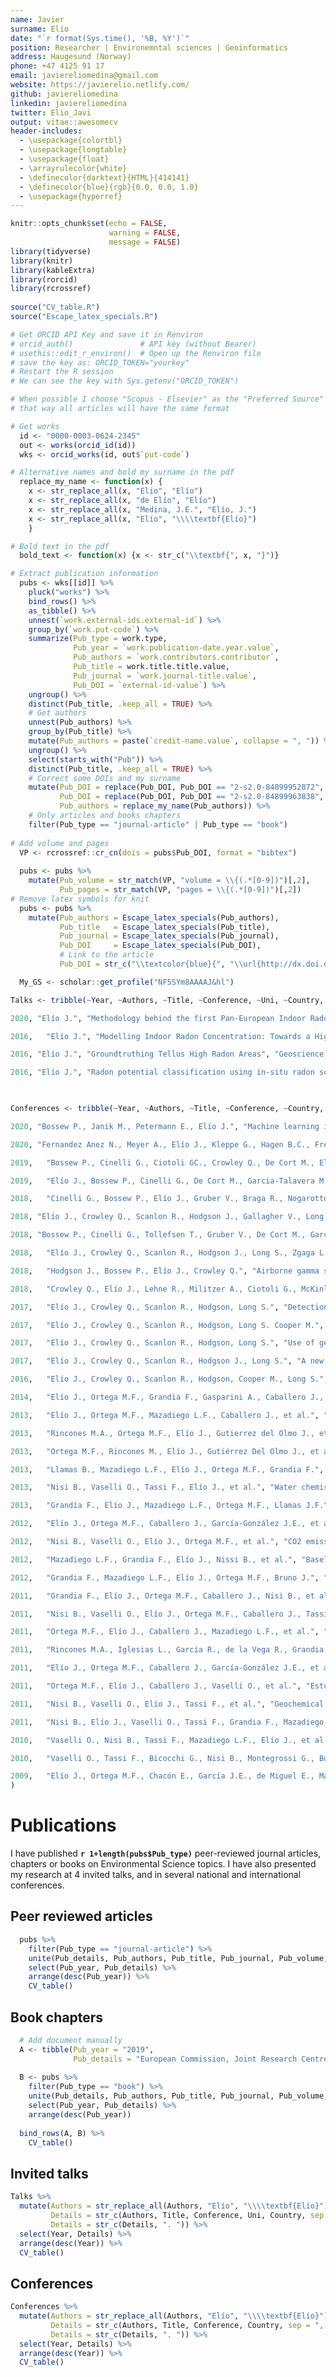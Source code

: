 ```yaml
---
name: Javier 
surname: Elío
date: "`r format(Sys.time(), '%B, %Y')`"
position: Researcher | Environemntal sciences | Geoinformatics 
address: Haugesund (Norway)
phone: +47 4125 91 17
email: javiereliomedina@gmail.com
website: https://javierelio.netlify.com/
github: javiereliomedina
linkedin: javiereliomedina
twitter: Elio_Javi
output: vitae::awesomecv
header-includes:
  - \usepackage{colortbl}
  - \usepackage{longtable}
  - \usepackage{float}
  - \arrayrulecolor{white}
  - \definecolor{darktext}{HTML}{414141}
  - \definecolor{blue}{rgb}{0.0, 0.0, 1.0}
  - \usepackage{hyperref}
---
```


```r
knitr::opts_chunk$set(echo = FALSE,
                      warning = FALSE,
                      message = FALSE)
library(tidyverse)
library(knitr)
library(kableExtra)
library(rorcid)
library(rcrossref)
  
source("CV_table.R")
source("Escape_latex_specials.R")
```

```r
# Get ORCID API Key and save it in Renviron  
# orcid_auth()               # API key (without Bearer)
# usethis::edit_r_environ()  # Open up the Renviron file
# save the key as: ORCID_TOKEN="yourkey"
# Restart the R session
# We can see the key with Sys.getenv("ORCID_TOKEN")

# When possible I choose "Scopus - Elsevier" as the "Preferred Source" and delete the rest
# that way all articles will have the same format

# Get works
  id <- "0000-0003-0624-2345"
  out <- works(orcid_id(id)) 
  wks <- orcid_works(id, out$`put-code`)

# Alternative names and bold my surname in the pdf
  replace_my_name <- function(x) {
    x <- str_replace_all(x, "Elio", "Elío")
    x <- str_replace_all(x, "de Elío", "Elío")
    x <- str_replace_all(x, "Medina, J.E.", "Elío, J.")
    x <- str_replace_all(x, "Elío", "\\\\textbf{Elío}")
    }

# Bold text in the pdf
  bold_text <- function(x) {x <- str_c("\\textbf{", x, "}")}

# Extract publication information 
  pubs <- wks[[id]] %>% 
    pluck("works") %>% 
    bind_rows() %>% 
    as_tibble() %>% 
    unnest(`work.external-ids.external-id`) %>% 
    group_by(`work.put-code`) %>% 
    summarize(Pub_type = work.type,
              Pub_year = `work.publication-date.year.value`,
              Pub_authors = `work.contributors.contributor`,
              Pub_title = work.title.title.value,
              Pub_journal = `work.journal-title.value`,
              Pub_DOI = `external-id-value`) %>% 
    ungroup() %>% 
    distinct(Pub_title, .keep_all = TRUE) %>%
    # Get authors
    unnest(Pub_authors) %>% 
    group_by(Pub_title) %>% 
    mutate(Pub_authors = paste(`credit-name.value`, collapse = ", ")) %>% 
    ungroup() %>% 
    select(starts_with("Pub")) %>% 
    distinct(Pub_title, .keep_all = TRUE) %>% 
    # Correct some DOIs and my surname
    mutate(Pub_DOI = replace(Pub_DOI, Pub_DOI == "2-s2.0-84899952872", "10.30955/gnj.001242"), 
           Pub_DOI = replace(Pub_DOI, Pub_DOI == "2-s2.0-84899963838", "10.30955/gnj.001241"),
           Pub_authors = replace_my_name(Pub_authors)) %>%
    # Only articles and books chapters
    filter(Pub_type == "journal-article" | Pub_type == "book")      
  
# Add volume and pages 
  VP <- rcrossref::cr_cn(dois = pubs$Pub_DOI, format = "bibtex")
  
  pubs <- pubs %>%
    mutate(Pub_volume = str_match(VP, "volume = \\{(.*[0-9])")[,2],
           Pub_pages = str_match(VP, "pages = \\{(.*[0-9])")[,2]) 
# Remove latex symbols for knit
  pubs <- pubs %>%
    mutate(Pub_authors = Escape_latex_specials(Pub_authors),
           Pub_title   = Escape_latex_specials(Pub_title),
           Pub_journal = Escape_latex_specials(Pub_journal),
           Pub_DOI     = Escape_latex_specials(Pub_DOI),
           # Link to the article
           Pub_DOI = str_c("\\textcolor{blue}{", "\\url{http://dx.doi.org/", Pub_DOI, "}}",  sep = ""))
```
  
```r

  My_GS <- scholar::get_profile("NF5SYm8AAAAJ&hl")

```

```r

Talks <- tribble(~Year, ~Authors, ~Title, ~Conference, ~Uni, ~Country,

2020, "Elío J.", "Methodology behind the first Pan-European Indoor Radon Map", "Technical solutions for displaying and communicating indoor radon data - European Radon Week 2020", "Joint Research Centre (JRC) - European Commission", "AT", 

2016,	"Elío J.", "Modelling Indoor Radon Concentration: Towards a High-Resolution Indoor Radon Map of Ireland", "Michaelmas Semester 2016, Geology Seminar Series", "Trinity College Dublin", "IE", 

2016, "Elío J.", "Groundtruthing Tellus High Radon Areas", "Geoscience 2016 Conference", "Geological Survey of Ireland", "IE", 

2016, "Elío J.", "Radon potential classification using in-situ radon soil-gas measurements", "Tellus meeting. Unearthed - Impacts of the Tellus surveys of the north of Ireland", "Geological Survey of Ireland", "IE" )

                 
```

```r

Conferences <- tribble(~Year, ~Authors, ~Title, ~Conference, ~Country,

2020, "Bossew P., Janik M., Petermann E., Elío J.", "Machine learning in environmental radon science", " International Committee for Radionuclide Metrology, Low-Level Radioactivity Measurement Techniques - ICRM-LLRMT 2020", "IT",

2020, "Fernandez Anez N., Meyer A., Elío J., Kleppe G., Hagen B.C., Frette V.", "Behaviour of smouldering fires during periodic refilling of wood pellets into silos", "13th International Symposium on Hazards, Prevention, and Mitigation of Industrial Explosions - ISHPMIE", "DE",

2019,	"Bossew P., Cinelli G., Ciotoli GC., Crowley Q., De Cort M., Elío J., Gruber V., Petermann E., Tollefsen T.", "Development of a geogenic radon hazard index GRHI", "3rd International Conference Radon in the Environment", "PL",

2019,	"Elío J., Bossew P., Cinelli G., De Cort M., Garcia-Talavera M., Gruber V., Gutiérrez Villanueva JL., Iurlaro G., Tollefsen T., Udovicic V.", "Advances in the European Indoor Radon Map, towards a European Indoor Radon Dose Map", "EGU General Assembly 2019", "AT",

2018,	"Cinelli G., Bossew P., Elío J., Gruber V., Braga R., Nogarotto A., Petterman E., Tollefsen T., De Cort M.", "Analysis of the European Atlas of Natural Radiation data within geological and soil units", "14th International workshop on the geological aspects on radon risk mapping – GARRM", "CZ",

2018, "Elío J., Crowley Q., Scanlon R., Hodgson J., Gallagher V., Long S., Cooper M.", "Correlation between topsoil geochemistry and indoor radon concentration", "12th Conference on Geostatistics for Environmental Applications – geoENV2018", "UK", 

2018, "Bossew P., Cinelli G., Tollefsen T., Gruber V., De Cort M., García-Talavera M., Elío J.", "From the European Indoor Radon Concentration Map to a European Indoor Radon Dose Map", "VI. Terrestrial Radioisotopes in Environment International Conference on Environmental Protection", "HU",

2018,	"Elío J., Crowley Q., Scanlon R., Hodgson J., Long S., Zgaga L., Bossew P.", "Utilizing multiple approaches for the definition of radon priority areas", "EGU General Assembly 2018", "AT",

2018,	"Hodgson J., Bossew P., Elío J., Crowley Q.", "Airborne gamma spectrometry as predictor of indoor radon concentration and radon priority areas", "EGU General Assembly 2018", "AT",

2018,	"Crowley Q., Elío J., Lehne R., Militzer A., Ciotoli G., McKinley J., Cinelli G., Bossew P.", "Tectonically enhanced geogenic radon", "EGU General Assembly 2018", "AT",

2017,	"Elío J., Crowley Q., Scanlon R., Hodgson, Long S.", "Detection of radon priority areas by in-situ radon soil-gas measurements: a case-study in the Cooley Peninsula (County Louth, Ireland)", "2nd International Workshop on the European Atlas of Natural Radiation - IWEANR", "IT",

2017,	"Elío J., Crowley Q., Scanlon R., Hodgson, Long S. Cooper M.", "Mapping Natural Occurring Radioactive Materials (U, Th and K) in Ireland: implications for radon mapping", "2nd International Workshop on the European Atlas of Natural Radiation - IWEANR",  "IT", 

2017,	"Elío J., Crowley Q., Scanlon R., Hodgson, Long S.", "Use of geological information to develop a high resolution indoor radon risk map of Ireland", "Third East-European Radon Symposium - TEERAS2017", "BG",

2017,	"Elío J., Crowley Q., Scanlon R., Hodgson J., Long S.", "A new high-resolution radon map of Ireland", "60 Irish Geological Research Meeting", "IE",

2016,	"Elío J., Crowley Q., Scanlon R., Hodgson, Cooper M., Long S.", "Radon monitoring and hazard prediction in Ireland", "EGU General Assembly 2016", "AT", 

2014,	"Elío J., Ortega M.F., Grandia F., Gasparini A., Caballero J., Sáinz A., Mazadiego L.F.", "Enhanced radon emission in natural CO2 flows in Campo de Calatrava region (central Spain)", "Third International Conference on Radioecology and Environmental Radioactivity", "ES",

2013,	"Elío J., Ortega M.F., Mazadiego L.F., Caballero J., et al.", "Monitorización y verificación de un almacenamiento geológico de CO2. Aplicación de la monitorización superficial en la PDT de Hontomín, Burgos, España)", "XII reunión del Grupo Español del Carbón", "ES", 

2013,	"Rincones M.A., Ortega M.F., Elío J., Gutierrez del Olmo J., et al.", "Atmospheric and remote sensing surveys evaluated at the natural analogue Campo de Calatrava and its relation with isotopic Radon activity and CO2 flux as strategy for CCS projects", "Congreso Ibérico - XI Congreso nacional de Geoquímica", "ES",

2013,	"Ortega M.F., Rincones M., Elío J., Gutiérrez Del Olmo J., et al.", "Gas monitoring methodology and application to CCS projects as defined by atmospheric and remote sensing survey in the natural analogue of Campo de Calatrava", "13th International Conference on Environmental Science and Technology - CEST2013", "GR", 

2013,	"Llamas B., Mazadiego L.F., Elío J., Ortega M.F., Grandia F.", "Systematic approach to selection of technologies of monitoring in projects for geological storage of CO2. Application of multiple criteria decision making", "13th International Conference on Environmental Science and Technology - CEST2013", "GR",

2013,	"Nisi B., Vaselli O., Tassi F., Elío J., et al.", "Water chemistry at Hontomín-Huermeces (Burgos, Spain): insights for a pre-, intra- and post-CO2 injection geochemical monitoring", "EGU General Assembly 2013", "AT",  

2013, 	"Grandía F., Elío J., Mazadiego L.F., Ortega M.F., Llamas J.F.", "Rn gas emission distribution in the soil-atmosphere interface: lessons learned from CO2 storage monitoring", "MoDeRn Monitoring in Geological Disposal of Radioactive Waste, objectives, strategies, technologies and public involvement", "LU",

2012,	"Elío J., Ortega M.F., Caballero J., García-González J.E., et al.", "Baseline of soil CO2 flux in the Hontomin Site (Burgos, Spain)", "34th International Geological Congress", "AU",

2012,	"Nisi B., Vaselli O., Elío J., Ortega M.F., et al.", "CO2 emission from two old mine drillings (Mt. Amiata, central Italy) as a possible example of storage and leakage of deep-seated CO2", "34th International Geological Congress", "AU",

2012, 	"Mazadiego L.F., Grandia F., Elío J., Nissi B., et al.", "Baseline of soil-atmosphere CO2 flux in the Hontomin site (Burgos, Spain)", "Third EAGE CO2 Geological Storage Workshop. Understanding the Behaviour of CO2 in Geological Storage Reservoirs", "UK",

2012,	"Grandia F., Mazadiego L.F., Elío J., Ortega M.F., Bruno J.", "Radon isotope measurements as a monitoring tool for CO2 leakage in geological storage", "AGU fall meeting 2011", "USA",  

2011, 	"Grandia F., Elío J., Ortega M.F., Caballero J., Nisi B., et al.", "Baseline of CO2 fluxes in the PDT of Hontomín (Burgos, España)", "II coloquio Hispano-Francés sobre Almacenamiento Geológico de CO2", "ES", 

2011,	"Nisi B., Vaselli O., Elío J., Ortega M.F., Caballero J., Tassi F.", "CO2 emission two old mine drillings in the Monte Amiata Area (Italy): can they be safely shut down?", "II Coloquio Hispano-Francés sobre Almacenamiento Geológico de CO2", "ES",  

2011,	"Ortega M.F., Elío J., Caballero J., Mazadiego L.F., et al.", "Radon isotopes as a monitoring tool in CCS projects", "II Coloquio Hispano-Francés sobre Almacenamiento Geológico de CO2", "ES",

2011,	"Rincones M.A., Iglesias L., García R., de la Vega R., Grandia F., Mazadiego L.F., Elío J., et al.", "Remote sensing techniques as a monitoring tool in geological CO2 storage", "II Coloquio Hispano-Francés sobre Almacenamiento Geológico de CO2", "ES",

2011,	"Elío J., Ortega M.F., Caballero J., García-González J.E., et al.", "Caracterización geoquímica de la línea base de flujo de CO2 en la planta de almacenamiento geológico de Hontomín (Burgos, España)", "VIII Congreso Ibérico de Geoquímica-XVII Semana de Geoquímica", "PT", 

2011, 	"Ortega M.F., Elío J., Caballero J., Vaselli O., et al.", "Estudio de análogos naturales de captura y almacenamiento de CO2: relación radón (222Rn) - torón (220Rn)", "VIII Congreso Ibérico de Geoquímica-XVII Semana de Geoquímica", "PT", 

2011,	"Nisi B., Vaselli O., Elío J., Tassi F., et al.", "Geochemical monitoring of water discharges and dissolved gases in the CO2 injection site of Hontomin (Burgos, Spain)", "VIII Congreso Ibérico de Geoquímica-XVII Semana de Geoquímica", "PT",

2011,	"Nisi B., Elío J., Vaselli O., Tassi F., Grandia F., Mazadiego L.F.", "Geochemical monitoring in the Hontomín (Burgos, Spain) injection site: preliminary results and perspectives", "EGU General Assembly 2011", "AT",  

2010, 	"Vaselli O., Nisi B., Tassi F., Mazadiego L.F., Elío J., et al.", "Geochemical baseline characterization of the storage area around the injection site at Hontomín (Burgos, Spain)", "Coloquio Franco-Español sobre almacenamiento geológico de CO2", "FR", 

2010,	"Vaselli O., Tassi F., Bicocchi G., Nisi B., Montegrossi G., Burgassi P., Grandia F., Elío J., Bruno J.", "Injection and extraction of CO2 - The role of the geochemical monitoring", "IGRS International Geo-Hazards Research Society, Scientific approach to GeoHazard: a window to the future, 2nd Symposium", "IT", 

2009,	"Elío J., Ortega M.F., Chacón E., García J.E., de Miguel E., Mazadiego L.F.", "Aplicación de la medición de radón para la caracterización de suelos contaminados por NALP", "VII Congreso Ibérico-X Congreso Nacional de Geoquímica de Soria", "ES"
)

```
 
\vspace{0.5cm}
\footnotesize 
\rightline{\textcolor{darktext}{\textit{Expert on environmental research, statistics, spatial data analysis, and modelling}}} 
\normalsize

\vspace{0.5cm}
# Publications
\vspace{-0.1cm}
I have published **`r 1+length(pubs$Pub_type)`** peer-reviewed journal articles, chapters or books on Environmental Science topics. I have also presented my research at 4 invited talks, and in several national and international conferences.

## Peer reviewed articles
\vspace{-0.1cm}
```r

  pubs %>%
    filter(Pub_type == "journal-article") %>%
    unite(Pub_details, Pub_authors, Pub_title, Pub_journal, Pub_volume, Pub_pages, Pub_DOI, sep = ", ", na.rm = TRUE) %>% 
    select(Pub_year, Pub_details) %>%
    arrange(desc(Pub_year)) %>%
    CV_table()

```

\vspace{-0.5cm}
## Book chapters
\vspace{-0.1cm}
```r

  # Add document manually 
  A <- tibble(Pub_year = "2019",
              Pub_details = "European Commission, Joint Research Centre – Cinelli, G., De Cort, M., Tollefsen, T. (Eds.): European Atlas of Natural Radiation, Publication Office of the European Union, Luxembourg, 2019. ISBN 978-92-76-08259-0, Catalogue number KJ-02-19-425-EN-C, EUR 19425 EN. Printed by Bietlot in Belgium 2019 – 190 pp. – 30.1 cm— 42.4 cm, \\textcolor{blue}{\\url{http://dx.doi.org/10.2760/520053}}.")  
  
  B <- pubs %>%
    filter(Pub_type == "book") %>%
    unite(Pub_details, Pub_authors, Pub_title, Pub_journal, Pub_volume, Pub_pages, Pub_DOI, sep = ", ", na.rm = TRUE) %>% 
    select(Pub_year, Pub_details) %>%
    arrange(desc(Pub_year)) 
  
  bind_rows(A, B) %>%
    CV_table()

```

\vspace{-0.5cm}
## Invited talks
\vspace{-0.1cm}
```r
Talks %>%
  mutate(Authors = str_replace_all(Authors, "Elío", "\\\\textbf{Elío}"),  # Bold my surname
         Details = str_c(Authors, Title, Conference, Uni, Country, sep = ", "),
         Details = str_c(Details, ". ")) %>%
  select(Year, Details) %>%
  arrange(desc(Year)) %>%
  CV_table()
```

\vspace{-0.5cm}
## Conferences
\vspace{-0.1cm}
```r

Conferences %>%
  mutate(Authors = str_replace_all(Authors, "Elío", "\\\\textbf{Elío}"),  # Bold my surname
         Details = str_c(Authors, Title, Conference, Country, sep = ", "),
         Details = str_c(Details, ". ")) %>%
  select(Year, Details) %>%
  arrange(desc(Year)) %>%
  CV_table()

```
